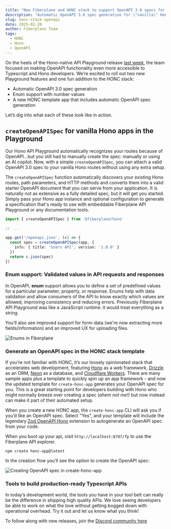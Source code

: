 ```yaml
---
title: "New Fiberplane and HONC stack to support OpenAPI 3.0 specs for Typescript Developers"
description: "Automatic OpenAPI 3.0 spec generation for \"vanilla\" Hono apps, enum support with number values, and a new HONC template app that includes automatic OpenAPI spec generation."
slug: honc-stack-openapi
date: 2025-02-20
author: Fiberplane Team
tags:
  - HONC
  - Hono
  - OpenAPI
---
```


On the heels of the Hono-native API Playground release [last week](https://fiberplane.com/blog/hono-native-playground/), the team focused on making OpenAPI functionality even more accessible to Typescript and Hono developers. We’re excited to roll out two new Playground features and one fun addition to the HONC stack:

- Automatic OpenAPI 3.0 spec generation
- Enum support with number values
- A new HONC template app that includes automatic OpenAPI spec generation

Let’s dig into what each of these look like in action.

## `createOpenAPISpec` for vanilla Hono apps in the Playground

Our Hono API Playground automatically recognizes your routes because of OpenAPI…but you still had to manually create the spec: manually or using an AI copilot. Now, with a simple `createOpenAPISpec`, you can attach a valid OpenAPI 3.0 spec to your vanilla Hono routes without using any extra setup.

The `createOpenAPISpec` function automatically discovers your existing Hono routes, path parameters, and HTTP methods and converts them into a valid starter OpenAPI document that you can serve from your application. It is naturally not as extensive as a fully detailed spec, but it will get you started. Simply pass your Hono app instance and optional configuration to generate a specification that's ready to use with embeddable Fiberplane API Playground or any documentation tools.

```typescript
import { createOpenAPISpec } from '@fiberplane/hono'

// ...

app.get('/openapi.json', (c) => {
  const spec = createOpenAPISpec(app, {
    info: { title: 'Users API', version: '1.0.0' }
  })
  return c.json(spec)
})
```

### **Enum support: Validated values in API requests and responses**

In OpenAPI, **enum** support allows you to define a set of predefined values for a particular parameter, property, or response. Enums help with data validation and allow consumers of the API to know exactly which values are allowed, improving consistency and reducing errors. Previously Fiberplane API Playground was like a JavaScript runtime: it would treat everything as a string.

You’ll also see improved support for form-data (we're now extracting more fields/information) and an improved UX for uploading files.

![Enums in Fiberplane](@/assets/blog/2025-02-20-honc-stack-openapi-enums.png)

### **Generate an OpenAPI spec in the HONC stack template**

If you’re not familiar with HONC, it’s our loosely opinionated stack that accelerates web development, featuring [Hono](https://hono.dev/) as a web framework, [Drizzle](https://orm.drizzle.team/) as an ORM, [Neon](https://neon.tech/) as a database, and [Cloudflare Workers](https://workers.cloudflare.com/). There are many sample apps plus a template to quickly spin up an app framework - and now the updated template for `create-honc-app` generates your OpenAPI spec for you. This is a great starting point for developers building with Hono who might normally breeze over creating a spec (*ahem not me!)* but now instead can make it part of their automated setup.

When you create a new HONC app, the `create-honc-app` CLI will ask you if you’d like an OpenAPI spec. Select "Yes", and your template will include the legendary [Zod OpenAPI Hono](https://hono.dev/examples/zod-openapi) extension to autogenerate an OpenAPI spec from your code.

When you boot up your api, visit `http://localhost:8787/fp` to use the Fiberplane API explorer.

```shell
npm create honc-app@latest
```

In the creation flow you’ll see the option to create the OpenAPI spec:

![Creating OpenAPI spec in create-honc-app](@/assets/blog/2025-02-20-honc-stack-openapi.png)

### **Tools to build production-ready Typescript APIs**

In today’s development world, the tools you have in your tool belt can really be the difference in shipping high quality APIs. We love seeing developers be able to work on what the love without getting bogged down with operational overhead. Try it out and let us know what you think!

To follow along with new releases, join the [Discord community here](https://discord.com/invite/cqdY6SpfVR)
